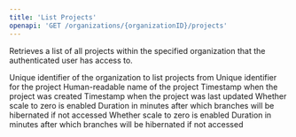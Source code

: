 ```yaml
---
title: 'List Projects'
openapi: 'GET /organizations/{organizationID}/projects'
---
```


Retrieves a list of all projects within the specified organization that the authenticated user has access to.

<ParamField path="organizationID" type="string" required>
  Unique identifier of the organization to list projects from
</ParamField>

<ResponseField name="projects" type="array">
  <Expandable title="Project Object">
    <ResponseField name="id" type="string">
      Unique identifier for the project
    </ResponseField>
    <ResponseField name="name" type="string">
      Human-readable name of the project
    </ResponseField>
    <ResponseField name="createdAt" type="string" format="date-time">
      Timestamp when the project was created
    </ResponseField>
    <ResponseField name="updatedAt" type="string" format="date-time">
      Timestamp when the project was last updated
    </ResponseField>
    <ResponseField name="configuration" type="object">
      <Expandable title="Project Configuration">
        <ResponseField name="scaleToZero" type="object">
          <Expandable title="Scale To Zero Configuration">
            <ResponseField name="baseBranches" type="object">
              <Expandable title="Scale To Zero Configuration">
                <ResponseField name="enabled" type="boolean">
                  Whether scale to zero is enabled
                </ResponseField>
                <ResponseField name="inactivityPeriodMinutes" type="integer">
                  Duration in minutes after which branches will be hibernated if not accessed
                </ResponseField>
              </Expandable>
            </ResponseField>
            <ResponseField name="childBranches" type="object">
              <Expandable title="Scale To Zero Configuration">
                <ResponseField name="enabled" type="boolean">
                  Whether scale to zero is enabled
                </ResponseField>
                <ResponseField name="inactivityPeriodMinutes" type="integer">
                  Duration in minutes after which branches will be hibernated if not accessed
                </ResponseField>
              </Expandable>
            </ResponseField>
          </Expandable>
        </ResponseField>
      </Expandable>
    </ResponseField>
  </Expandable>
</ResponseField>
